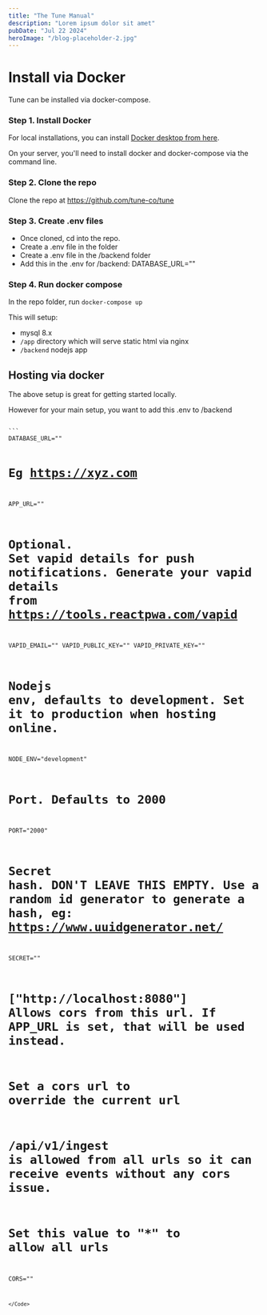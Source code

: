 ```yaml
---
title: "The Tune Manual"
description: "Lorem ipsum dolor sit amet"
pubDate: "Jul 22 2024"
heroImage: "/blog-placeholder-2.jpg"
---
```



# Install via Docker

Tune can be installed via docker-compose.

### Step 1. Install Docker

For local installations, you can install [Docker desktop from here](https://docs.docker.com/desktop/setup/install/windows-install/).

On your server, you'll need to install docker and docker-compose via the command line.

### Step 2. Clone the repo

Clone the repo at https://github.com/tune-co/tune

### Step 3. Create .env files

- Once cloned, cd into the repo.
- Create a .env file in the folder
- Create a .env file in the /backend folder
- Add this in the .env for /backend:
DATABASE_URL=""


### Step 4. Run docker compose

In the repo folder, run `docker-compose up`

This will setup:

- mysql 8.x
- `/app` directory which will serve static html via nginx
- `/backend` nodejs app

## Hosting via docker

The above setup is great for getting started locally.

However for your main setup, you want to add this .env to /backend

<Code lang="bash" client:load>
```
DATABASE_URL=""

# Eg https://xyz.com
APP_URL="" 

# Optional. Set vapid details for push notifications. Generate your vapid details from https://tools.reactpwa.com/vapid
VAPID_EMAIL=""
VAPID_PUBLIC_KEY=""
VAPID_PRIVATE_KEY=""

# Nodejs env, defaults to development. Set it to production when hosting online.
NODE_ENV="development"

# Port. Defaults to 2000
PORT="2000"

# Secret hash. DON'T LEAVE THIS EMPTY. Use a random id generator to generate a hash, eg: https://www.uuidgenerator.net/
SECRET=""

# ["http://localhost:8080"] Allows cors from this url. If APP_URL is set, that will be used instead.
# Set a cors url to override the current url
# /api/v1/ingest is allowed from all urls so it can receive events without any cors issue.
# Set this value to "*" to allow all urls
CORS=""
```
</Code>
